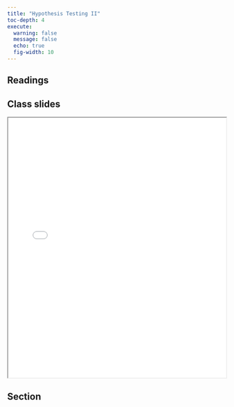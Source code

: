 ```yaml
---
title: "Hypothesis Testing II"
toc-depth: 4
execute: 
  warning: false
  message: false
  echo: true
  fig-width: 10
---
```


## Readings

## Class slides

```{=html}
<iframe class="slide-deck" src="../files/slides/Lecture 9 - Hypothesis Testing II.pdf" width = "100%" height = 600px></iframe>
```
## Section
